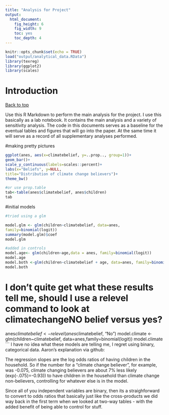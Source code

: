 ```yaml
---
title: "Analysis for Project"
output: 
  html_document: 
    fig_height: 6
    fig_width: 9
    toc: yes
    toc_depth: 4
---
```


```r
knitr::opts_chunk$set(echo = TRUE)
load("output/analytical_data.RData")
library(texreg)
library(ggplot2)
library(scales)
```

# Introduction
<a href="#top">Back to top</a>

Use this R Markdown to perform the main analysis for the project. I use this basically as a lab notebook. It contains the main analysis and a variety of sensitivity analysis. The code in this documents serves as a baseline for the eventual tables and figures that will go into the paper. At the same time it will serve as a record of all supplementary analyses performed. 

#making pretty pictures

```r

ggplot(anes, aes(x=climatebelief, y=..prop.., group=1))+
geom_bar()+
scale_y_continuous(labels=scales::percent)+
labs(x="Beliefs", y=NULL,
title="Distribution of climate change believers")+
theme_bw()

#or use prop.table 
tab<-table(anes$climatebelief, anes$children)
tab


```


#initial models

```r
#tried using a glm 

model.glm <- glm(children~climatebelief, data=anes,
family=binomial(logit))
summary(model.glm)$coef
model.glm

#added in controls
model.age<- glm(children~age,data = anes, family=binomial(logit))
model.age
model.both <-glm(children~climatebelief + age, data=anes, family=binomial(logit))
model.both
```
# I don't quite get what these results tell me, should I use a relevel command to look at climatechangeNO belief versus yes? 
anes$climatebelief<- relevel(anes$climatebelief, "No")
model.climate <-glm(children~climatebelief, data=anes,family=binomial(logit))
model.climate
```
I have no idea what these models are telling me, I regret using binary, categorical data. 
Aaron's explanation via github:

The regression slopes are the log odds ratios of having children in the household. So if the number for a "climate change believer", for example, was -0.075, climate changing believers are about 7% less likely (exp(-.075)=-0.93)) to have children in the household than climate change non-believers, controlling for whatever else is in the model.

Since all of you independent variables are binary, then its a straighforward to convert to odds ratios that basically just like the cross-products we did way back in the first term when we looked at two-way tables - with the added benefit of being able to control for stuff.


